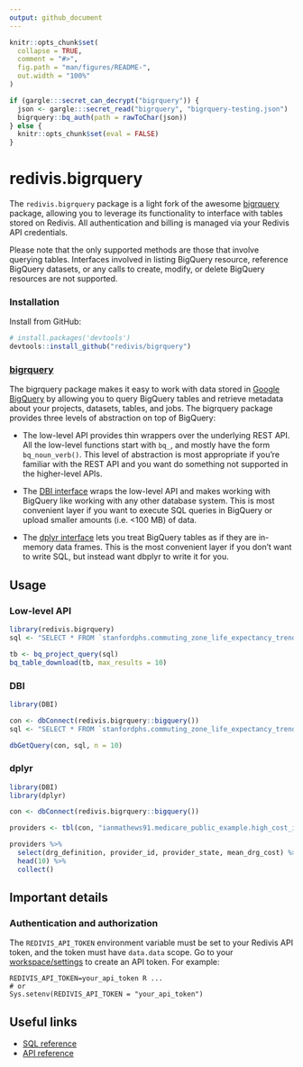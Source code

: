 ```yaml
---
output: github_document
---
```


<!-- README.md is generated from README.Rmd. Please edit that file -->

```r
knitr::opts_chunk$set(
  collapse = TRUE,
  comment = "#>",
  fig.path = "man/figures/README-",
  out.width = "100%"
)

if (gargle:::secret_can_decrypt("bigrquery")) {
  json <- gargle:::secret_read("bigrquery", "bigrquery-testing.json")
  bigrquery::bq_auth(path = rawToChar(json))
} else {
  knitr::opts_chunk$set(eval = FALSE)
}
```
# redivis.bigrquery

The `redivis.bigrquery` package is a light fork of the awesome [bigrquery](https://github.com/r-dbi/bigrquery) package, allowing you to leverage its functionality
to interface with tables stored on Redivis. All authentication and billing is managed via your Redivis API credentials.

Please note that the only supported methods are those that involve querying tables. Interfaces involved in listing BigQuery resource, reference BigQuery datasets, or any calls to create, modify, or delete BigQuery resources are not supported.

### Installation

Install from GitHub:

```R
# install.packages('devtools')
devtools::install_github("redivis/bigrquery")
```

### [bigrquery](https://github.com/r-dbi/bigrquery)

The bigrquery package makes it easy to work with data stored in
[Google BigQuery](https://developers.google.com/bigquery/) by allowing you to query BigQuery tables and retrieve metadata about your projects, datasets, tables, and jobs. The bigrquery package provides three levels of abstraction on top of BigQuery:

* The low-level API provides thin wrappers over the underlying REST API. All
  the low-level functions start with `bq_`, and mostly have the form
  `bq_noun_verb()`. This level of abstraction is most appropriate if you're
  familiar with the REST API and you want do something not supported in the
  higher-level APIs.

* The [DBI interface](http://www.r-dbi.org) wraps the low-level API and
  makes working with BigQuery like working with any other database system.
  This is most convenient layer if you want to execute SQL queries in
  BigQuery or upload smaller amounts (i.e. <100 MB) of data.

* The [dplyr interface](http://dbplyr.tidyverse.org/) lets you treat BigQuery
  tables as if they are in-memory data frames. This is the most convenient
  layer if you don't want to write SQL, but instead want dbplyr to write it
  for you.

## Usage

### Low-level API

```r
library(redivis.bigrquery)
sql <- "SELECT * FROM `stanfordphs.commuting_zone_life_expectancy_trends.v1_0` LIMIT 10"

tb <- bq_project_query(sql)
bq_table_download(tb, max_results = 10)
```

### DBI

```r
library(DBI)

con <- dbConnect(redivis.bigrquery::bigquery())
sql <- "SELECT * FROM `stanfordphs.commuting_zone_life_expectancy_trends.v1_0` LIMIT 10"

dbGetQuery(con, sql, n = 10)
```

### dplyr

```r
library(DBI)
library(dplyr)

con <- dbConnect(redivis.bigrquery::bigquery())

providers <- tbl(con, "ianmathews91.medicare_public_example.high_cost_in_providers_in_CA_output")

providers %>%
  select(drg_definition, provider_id, provider_state, mean_drg_cost) %>%
  head(10) %>%
  collect()
```

## Important details

### Authentication and authorization

The `REDIVIS_API_TOKEN` environment variable must be set to your Redivis API token, and the token must have `data.data` scope. Go to your [workspace/settings](https://redivis.com/workspace/settings) to create an API token. For example:
```
REDIVIS_API_TOKEN=your_api_token R ...
# or
Sys.setenv(REDIVIS_API_TOKEN = "your_api_token")
```

## Useful links

* [SQL reference](https://developers.google.com/bigquery/query-reference)
* [API reference](https://developers.google.com/bigquery/docs/reference/v2/)
